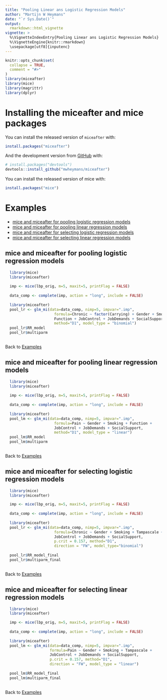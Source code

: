 ```yaml
---
title: "Pooling Linear ans Logistic Regression Models"
author: "Martijn W Heymans"
date: "`r Sys.Date()`"
output:
  rmarkdown::html_vignette
vignette: >
  %\VignetteIndexEntry{Pooling Linear ans Logistic Regression Models}
  %\VignetteEngine{knitr::rmarkdown}
  \usepackage[utf8]{inputenc}
---
```


```r
knitr::opts_chunk$set(
  collapse = TRUE,
  comment = "#>"
)
library(miceafter)
library(mice)
library(magrittr)
library(dplyr)
```

# Installing the miceafter and mice packages

You can install the released version of `miceafter` with:

``` r
install.packages("miceafter")
```
And the development version from [GitHub](https://github.com/) with:

``` r
# install.packages("devtools")
devtools::install_github("mwheymans/miceafter")
```
You can install the released version of mice with:

``` r
install.packages("mice")

``` 
# Examples 

+ [mice and miceafter for pooling logistic regression models]
+ [mice and miceafter for pooling linear regression models]
+ [mice and miceafter for selecting logistic regression models]
+ [mice and miceafter for selecting linear regression models]

## mice and miceafter for pooling logistic regression models

```r

  library(mice)
  library(miceafter)
  
  imp <- mice(lbp_orig, m=5, maxit=5, printFlag = FALSE) 
  
  data_comp <- complete(imp, action = "long", include = FALSE)
  
  library(miceafter)
  pool_lr <- glm_mi(data=data_comp, nimp=5, impvar=".imp", 
                      formula=Chronic ~ factor(Carrying) + Gender + Smoking + 
                      Function + JobControl + JobDemands + SocialSupport, 
                      method="D1", model_type = "binomial")
  pool_lr$RR_model
  pool_lr$multiparm
 
```

Back to [Examples]

## mice and miceafter for pooling linear regression models

```r

  library(mice)
  library(miceafter)
  
  imp <- mice(lbp_orig, m=5, maxit=5, printFlag = FALSE) 
  
  data_comp <- complete(imp, action = "long", include = FALSE)
  
  library(miceafter)
  pool_lm <- glm_mi(data=data_comp, nimp=5, impvar=".imp", 
                      formula=Pain ~ Gender + Smoking + Function + 
                      JobControl + JobDemands + SocialSupport, 
                      method="D1", model_type = "linear")
  pool_lm$RR_model
  pool_lm$multiparm
 
```

Back to [Examples]

## mice and miceafter for selecting logistic regression models

```r

  library(mice)
  library(miceafter)

  imp <- mice(lbp_orig, m=5, maxit=5, printFlag = FALSE) 
  
  data_comp <- complete(imp, action = "long", include = FALSE)
  
  library(miceafter)
  pool_lr <- glm_mi(data=data_comp, nimp=5, impvar=".imp", 
                      formula=Chronic ~ Gender + Smoking + Tampascale + 
                      JobControl + JobDemands + SocialSupport, 
                      p.crit = 0.157, method="D1", 
                      direction = "FW", model_type="binomial")
  
  pool_lr$RR_model_final
  pool_lr$multiparm_final
 
```

Back to [Examples]

## mice and miceafter for selecting linear regression models

```r

  library(mice)
  library(miceafter)

  imp <- mice(lbp_orig, m=5, maxit=5, printFlag = FALSE) 
  
  data_comp <- complete(imp, action = "long", include = FALSE)
  
  library(miceafter)
  pool_lm <- glm_mi(data=data_comp, nimp=5, impvar=".imp", 
                    formula=Pain ~ Gender + Smoking + Tampascale + 
                    JobControl + JobDemands + SocialSupport, 
                    p.crit = 0.157, method="D1", 
                    direction = "FW", model_type = "linear")
  
  pool_lm$RR_model_final
  pool_lm$multiparm_final
  
```

Back to [Examples]
